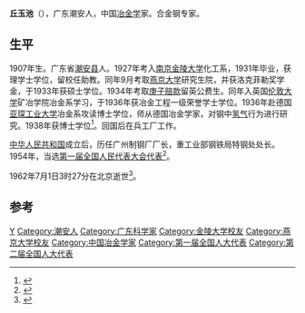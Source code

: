 '''丘玉池'''（{{bd|1907年|11月11日|1962年|7月1日}}），广东潮安人，中国[[冶金学|冶金学]]家。合金钢专家。

==生平==
1907年生。广东省[[潮安县|潮安县]]人。1927年考入[[南京金陵大学|南京金陵大学]]化工系，1931年毕业，获理学士学位，留校任助教。同年9月考取[[燕京大学|燕京大学]]研究生院，并获洛克菲勒奖学金，于1933年获硕士学位。1934年考取[[庚子赔款|庚子赔款]]留英公费生。同年入英国[[伦敦大学|伦敦大学]]矿冶学院冶金系学习，于1936年获冶金工程一级荣誉学士学位。1936年赴德国[[亚琛工业大学|亚琛工业大学]]冶金系攻读博士学位，师从德国冶金学家{{tsl|de|Walter Eilender|瓦尔特·埃林德}}，对钢中[[氢气|氢气]]行为进行研究。1938年获博士学位<ref>{{cite web |title=冶金专家：丘玉池 |url=http://www.csm.org.cn/kjrw/ys/2032/1399948367000482_1.html |publisher=中国金属学会 |accessdate=2019-11-19 |date=2014-05-13 |archive-date=2020-02-03 |archive-url=https://web.archive.org/web/20200203172745/http://www.csm.org.cn/kjrw/ys/2032/1399948367000482_1.html |dead-url=no }}</ref>。回国后在兵工厂工作。

[[中华人民共和国|中华人民共和国]]成立后，历任广州制钢厂厂长，重工业部钢铁局特钢处处长。1954年，当选[[第一届全国人民代表大会代表名单|第一届全国人民代表大会代表]]<ref>{{cite book|author=全国人民代表大会常务委员会办公厅|title=中华人民共和国第一届全国人民代表大会代表名单|year=1955年|publisher=全国人民代表大会常务委员会办公厅|url=http://book.ucdrs.superlib.net/views/specific/2929/bookDetail.jsp?dxNumber=000005772167&d=546843D0AE2464CD1C95896344A85614&fenlei=04070402|access-date=2015-01-27|archive-date=2019-01-24|archive-url=https://web.archive.org/web/20190124105450/http://book.ucdrs.superlib.net/views/specific/2929/bookDetail.jsp?dxNumber=000005772167&d=546843D0AE2464CD1C95896344A85614&fenlei=04070402|dead-url=no}}</ref>。

1962年7月1日3时27分在北京逝世<ref>{{cite news |title=钢铁研究院副院长丘玉池逝世 |work=人民日报 |date=1962年7月2日 |page=第2版}}</ref>。
==参考==
{{reflist}}
{{中国政治人物小作品}}
{{Authority control}}
{{DEFAULTSORT:Qiu丘}}
[[Category:丘姓|Y]]
[[Category:潮安人|Category:潮安人]]
[[Category:广东科学家|Category:广东科学家]]
[[Category:金陵大学校友|Category:金陵大学校友]]
[[Category:燕京大学校友|Category:燕京大学校友]]
[[Category:中国冶金学家|Category:中国冶金学家]]
[[Category:第一届全国人大代表|Category:第一届全国人大代表]]
[[Category:第二届全国人大代表|Category:第二届全国人大代表]]